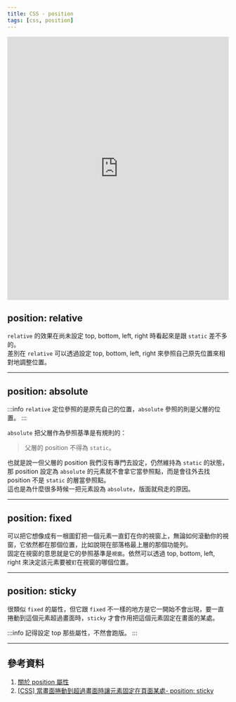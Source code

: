 ```yaml
---
title: CSS - position
tags: [css, position]
---
```

<iframe height="600" width="100%" title="[CSS] - position" src="https://codepen.io/ChungYingHo/embed/qBGZRzx?default-tab=html%2Cresult" frameborder="no" loading="lazy" allowtransparency="true" allowfullscreen="true">
  See the Pen <a href="https://codepen.io/ChungYingHo/pen/qBGZRzx">
  [CSS] - position</a> by ChungYingHo (<a href="https://codepen.io/ChungYingHo">@ChungYingHo</a>)
  on <a href="https://codepen.io">CodePen</a>.
</iframe>

## position: relative
`relative` 的效果在尚未設定 top, bottom, left, right 時看起來是跟 `static` 差不多的。  
差別在 `relative` 可以透過設定 top, bottom, left, right 來參照自己原先位置來相對地調整位置。

---

## position: absolute
:::info
`relative` 定位參照的是原先自己的位置，`absolute` 參照的則是父層的位置。
:::

`absolute` 把父層作為參照基準是有規則的：
> 父層的 position 不得為 `static`。

也就是說一但父層的 position 我們沒有專門去設定，仍然維持為 `static` 的狀態，那 position 設定為 `absolute` 的元素就不會拿它當參照點，而是會往外去找 position 不是 `static` 的層當參照點。  
這也是為什麼很多時候一把元素設為 `absolute`，版面就飛走的原因。

---

## position: fixed
可以把它想像成有一根圖釘把一個元素一直釘在你的視窗上，無論如何滾動你的視窗，它依然都在那個位置，比如說現在部落格最上層的那個功能列。  
固定在視窗的意思就是它的參照基準是`視窗`。依然可以透過 top, bottom, left, right 來決定該元素要被`釘`在視窗的哪個位置。

---

## position: sticky
很類似 `fixed` 的屬性，但它跟 `fixed` 不一樣的地方是它一開始不會出現，要一直捲動到這個元素超過畫面時，`sticky` 才會作用把這個元素固定在畫面的某處。

:::info
記得設定 top 那些屬性，不然會跑版。
:::

---

## 參考資料
1. [關於 position 屬性](https://zh-tw.learnlayout.com/position.html)
2. [[CSS] 當畫面捲動到超過畫面時讓元素固定在頁面某處- position: sticky](https://tools.wingzero.tw/article/sn/251)